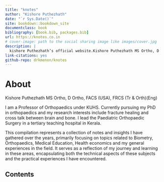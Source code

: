```yaml
--- 
title: "knotes"
author: "Kishore Puthezhath"
date: "`r Sys.Date()`"
site: bookdown::bookdown_site
documentclass: book
bibliography: [book.bib, packages.bib]
url: https://knotes.co.in
# cover-image: path to the social sharing image like images/cover.jpg
description: |
  kishore Puthezhath’s official website.Kishore Puthezhath MS Ortho, D Ortho, FACS (USA), FRCS (Tr & Orth)(Eng) is a Professor of Orthopaedics under KUHS. He is currently pursuing his PhD in orthopaedics and his research interests include fracture healing and cross talk between brain and bone. He leads the Paediatric Orthopaedics Surgery in a tertiary teaching hospital in Kerala.
link-citations: yes
github-repo: drkmenon/knotes
---
```


# About {-}

Kishore Puthezhath MS Ortho, D Ortho, FACS (USA), FRCS (Tr & Orth)(Eng) 

I am a Professor of Orthopaedics under KUHS. Currently pursuing my PhD in orthopaedics and my research interests include fracture healing and cross talk between brain and bone. I lead the Paediatric Orthopaedic Surgery in a tertiary teaching hospital in Kerala.

This compilation represents a collection of notes and insights I have gathered over the years, primarily focusing on topics related to Biometry, Orthopaedics, Medical Education, Health economics and my general experiences in the field. It serves as a reflection of my journey and learning in these areas, encapsulating both the technical aspects of these subjects and the practical experiences I have encountered.

## Contents {-}



